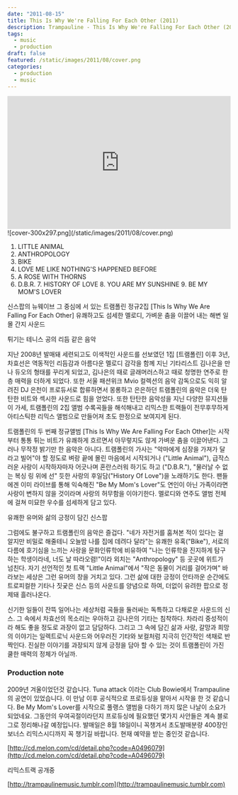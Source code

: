 ```yaml
---
date: "2011-08-15"
title: This Is Why We're Falling For Each Other (2011)
description: Trampauline - This Is Why We're Falling For Each Other (2011) Released.
tags:
  - music
  - production
draft: false
featured: /static/images/2011/08/cover.png
categories: 
  - production
  - music
---
```


<div className="container flex justify-center">
  <iframe
    width="100%"
    height="300"
    scrolling="no"
    frameBorder="no"
    allow="autoplay"
    src="https://w.soundcloud.com/player/?url=https%3A//api.soundcloud.com/tracks/45263363&amp;color=%23ff5500&amp;auto_play=false&amp;hide_related=false&amp;show_comments=true&amp;show_user=true&amp;show_reposts=false&amp;show_teaser=true&amp;visual=true"
  ></iframe>
</div>

<div className="container flex justify-center">
  ![cover-300x297.png](/static/images/2011/08/cover.png)
</div>

1. LITTLE ANIMAL 
2. ANTHROPOLOGY 
3. BIKE 
4. LOVE ME LIKE NOTHING'S HAPPENED BEFORE 
5. A ROSE WITH THORNS
6. D.B.R. 7. HISTORY OF LOVE 8. YOU ARE MY SUNSHINE 9. BE MY MOM'S LOVER

신스팝의 뉴웨이브 그 중심에 서 있는 트램폴린 정규2집 [This Is Why We Are Falling For Each Other] 유쾌하고도 섬세한 멜로디, 가벼운 춤을 이끌어 내는 해변 일몰 간지 사운드

튀기는 테니스 공의 리듬 같은 음악

지난 2008년 발매돼 세련되고도 이색적인 사운드를 선보였던 1집 [트램폴린] 이후 3년, 차효선은 역동적인 리듬감과 아름다운 멜로디 감각을 함께 지닌 기타리스트 김나은을 만나 듀오의 형태를 꾸리게 되었고, 김나은의 때로 글래머러스하고 때로 청명한 연주로 한층 매력을 더하게 되었다. 또한 서울 패션위크 Mvio 컬렉션의 음악 감독으로도 익히 알려진 DJ 은천이 프로듀서로 합류하면서 몽롱하고 은은하던 트램폴린의 음악은 더욱 탄탄한 비트와 섹시한 사운드로 힘을 얻었다. 또한 탄탄한 음악성을 지닌 다양한 뮤지션들이 가세, 트램폴린의 2집 앨범 수록곡들을 해석해내고 리믹스한 트랙들이 전무후무하게 아티스틱한 리믹스 앨범으로 만들어져 초도 한정으로 보여지게 된다.

트램폴린의 두 번째 정규앨범 [This Is Why We Are Falling For Each Other]는 시작부터 통통 튀는 비트가 유쾌하게 흐르면서 아무렇지도 않게 가벼운 춤을 이끌어낸다. 그러나 무작정 밝기만 한 음악은 아니다. 트램폴린의 가사는 "악마에게 심장을 가져가 달라고 빌어"야 할 정도로 벼랑 끝에 몰린 마음에서 시작되거나 ("Little Animal"), 급작스러운 사랑이 시작하자마자 어긋나며 혼란스러워 하기도 하고 ("D.B.R."), "물러날 수 없는 복싱 링 위에 선" 듯한 사랑의 후일담("History Of Love")을 노래하기도 한다. 팬들에겐 이미 라이브를 통해 익숙해진 "Be My Mom's Lover"도 연인이 아닌 가족이라면 사랑이 변하지 않을 것이라며 사랑의 허무함을 이야기한다. 멜로디와 연주도 앨범 전체에 걸쳐 미묘한 우수를 섬세하게 담고 있다.

유쾌한 유머와 삶의 긍정이 담긴 신스팝

그럼에도 불구하고 트램폴린의 음악은 즐겁다. "네가 자전거를 훔쳐본 적이 있다는 걸 알지만 비밀로 해줄테니 오늘밤 나를 집에 데려다 달라"는 유쾌한 유혹("Bike"), 서로의 다름에 호기심을 느끼는 사랑을 문화인류학에 비유하여 "나는 인류학을 진지하게 탐구하는 학생이라네, 너도 날 따라오렴!"이라 외치는 "Anthropology" 등 곳곳에 위트가 넘친다. 자기 선언적인 첫 트랙 "Little Animal"에서 "작은 동물이 거리를 걸어가며" 바라보는 세상은 그런 유머의 창을 거치고 있다. 그런 삶에 대한 긍정이 안타까운 순간에도 트로피컬한 기타나 짓궂은 신스 등의 사운드를 양념으로 하여, 더없이 유려한 팝으로 정제돼 흘러나온다.

신기한 일들이 잔뜩 일어나는 세상처럼 곡들을 둘러싸는 독특하고 다채로운 사운드의 신스. 그 속에서 차효선의 목소리는 우아하고 김나은의 기타는 침착하다. 차라리 중성적이라 해도 좋을 정도로 과장이 없고 담담하다. 그리고 그 속에 담긴 삶과 사랑, 갈망과 희망의 이야기는 일렉트로닉 사운드와 어우러진 기타와 보컬처럼 지극히 인간적인 색채로 반짝인다. 진실한 이야기를 과장되지 않게 긍정을 담아 할 수 있는 것이 트램폴린이 가진 쿨한 매력의 정체가 아닐까.

### Production note

2009년 겨울이었던것 같습니다. Tuna attack 이라는 Club Bowie에서 Trampauline의 공연이 있었습니다. 이 만남 이후 공식적으로 프로듀싱을 맡아서 시작을 한 것 같습니다. Be My Mom's Lover를 시작으로 풀랭스 앨범을 다하기 까지 많은 나날이 소요가 되었네요. 그동안의 우여곡절이라던지 프로듀싱에 필요했던 몇가지 사안들은 계속 블로그로 정리해나갈 예정입니다. 발매일은 8월 18일이니 꼭챙겨서 초도발매분량 400장인 보너스 리믹스시디까지 꼭 챙기길 바랍니다. 현재 예약을 받는 중인것 같습니다.

[http://cd.melon.com/cd/detail.php?code=A0496079](http://cd.melon.com/cd/detail.php?code=A0496079)

리믹스트랙 공개중

[http://trampaulinemusic.tumblr.com](http://trampaulinemusic.tumblr.com)
